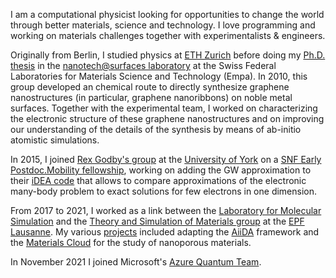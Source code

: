 I am a computational physicist looking for opportunities to change the world through better materials, science and technology.
I love programming and working on materials challenges together with experimentalists & engineers.

Originally from Berlin, I studied physics at [ETH Zurich](https://ethz.ch/en.html) before doing my [Ph.D. thesis](https://drive.google.com/file/d/0B7lz1BqbSo58M1V2TmlIYmJTX28/view?resourcekey=0-2QkFjLYI9Kb7p3Fou3REFA) in the [nanotech@surfaces laboratory](https://www.empa.ch/web/s205/) at the Swiss Federal Laboratories for Materials Science and Technology (Empa).
In 2010, this group developed an chemical route to directly synthesize graphene nanostructures (in particular, graphene nanoribbons) on noble metal surfaces.
Together with the experimental team, I worked on characterizing the electronic structure of these graphene nanostructures and on improving our understanding of the details of the synthesis by means of ab-initio atomistic simulations.

In 2015, I joined [Rex Godby's group](https://www-users.york.ac.uk/~rwg3/) at the [University of York](https://www.york.ac.uk/physics/) on a [SNF Early Postdoc.Mobility fellowship](https://p3.snf.ch/person-599298-Talirz-Leopold), working on adding the GW approximation to their [iDEA code](https://www-users.york.ac.uk/~rwg3/idea.html) that allows to compare approximations of the electronic many-body problem to exact solutions for few electrons in one dimension.

From 2017 to 2021, I worked as a link between the [Laboratory for Molecular Simulation](https://www.epfl.ch/labs/lsmo/) and the [Theory and Simulation of Materials group](http://theossrv1.epfl.ch/) at the [EPF Lausanne](https://www.epfl.ch/en/).
My various [projects](/projects) included adapting the [AiiDA](https://www.aiida.net/) framework and the [Materials Cloud](https://www.materialscloud.org/) for the study of nanoporous materials.

In November 2021 I joined Microsoft's [Azure Quantum Team](https://azure.microsoft.com/en-us/services/quantum/).